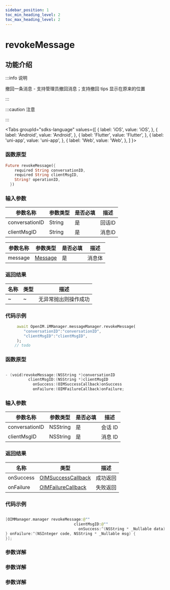 ```yaml
---
sidebar_position: 1
toc_min_heading_level: 2
toc_max_heading_level: 2
---
```


# revokeMessage

## 功能介绍

:::info 说明

撤回一条消息 - 支持管理员撤回消息；支持撤回 tips 显示在原来的位置

:::

:::caution 注意

:::

<Tabs
groupId="sdks-language"
values={[
{ label: 'iOS', value: 'iOS', },
{ label: 'Android', value: 'Android', },
{ label: 'Flutter', value: 'Flutter', },
{ label: 'uni-app', value: 'uni-app', },
{ label: 'Web', value: 'Web', },
]
}>

<TabItem value="Flutter">

### 函数原型

```dart showLineNumbers
Future revokeMessage({
    required String conversationID,
    required String clientMsgID,
    String? operationID,
  })
```

### 输入参数
| 参数名称 | 参数类型       | 是否必填 | 描述   |
| -------- | -------------- | -------- | ------ |
| conversationID  | String | 是       | 回话ID |
| clientMsgID  | String | 是       | 消息ID |

| 参数名称 | 参数类型                                           | 是否必填 | 描述   |
| -------- | -------------------------------------------------- | -------- | ------ |
| message  | [Message](docs/sdks/Class/Message/MessageInfo.mdx) | 是       | 消息体 |

### 返回结果

| 名称 | 类型 | 描述                 |
| ---- | ---- | -------------------- |
| ~    | ~    | 无异常抛出则操作成功 |

### 代码示例

```dart showLineNumbers
     await OpenIM.iMManager.messageManager.revokeMessage(
        "conversationID":"conversationID",
        "clientMsgID":"clientMsgID",
     );
    // todo
```

</TabItem>

<TabItem value="iOS">

### 函数原型

```swift showLineNumbers

- (void)revokeMessage:(NSString *)conversationID
          clientMsgID:(NSString *)clientMsgID
            onSuccess:(OIMSuccessCallback)onSuccess
            onFailure:(OIMFailureCallback)onFailure;

```

### 输入参数

| 参数名称       | 参数类型 | 是否必填 | 描述    |
| -------------- | -------- | -------- | ------- |
| conversationID | NSString | 是       | 会话 ID |
| clientMsgID    | NSString | 是       | 消息 ID |

### 返回结果

| 名称      | 类型                                                   | 描述     |
| --------- | ------------------------------------------------------ | -------- |
| onSuccess | [OIMSuccessCallback](docs/sdks/Callback/onSuccess.mdx) | 成功返回 |
| onFailure | [OIMFailureCallback](docs/sdks/Callback/onError.mdx)   | 失败返回 |

### 代码示例

```swift showLineNumbers

[OIMManager.manager revokeMessage:@""
                              clientMsgID:@""
                                onSuccess:^(NSString * _Nullable data) {
} onFailure:^(NSInteger code, NSString * _Nullable msg) {
}];

```

</TabItem>

<TabItem value="Android">

### 参数详解

</TabItem>

<TabItem value="Web">

### 参数详解

</TabItem>

<TabItem value="uni-app">

### 参数详解

</TabItem>

</Tabs>
